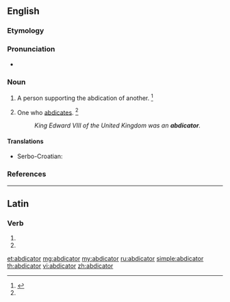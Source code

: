 ==English==

===Etymology===
{{suffix|abdicate|or|lang=en}}

===Pronunciation===
* {{a|US}} {{IPA|/ˈæb.dəˌkei.tɚ/|/ˈæb.dəˌkei.tə/|lang=en}}

===Noun===
{{en-noun}}

# {{context|obsolete|lang=en}} A person supporting the abdication of another. {{defdate|Late 17<sup>th</sup> centruy.}}<ref name = SOED>{{R:SOED5|page=3}}</ref>
# One who [[abdicate]]s. {{defdate|Late 17<sup>th</sup> centruy.}}<ref name = SOED/>
#: ''King Edward VIII of the United Kingdom was an '''abdicator'''.''

====Translations====
{{trans-top|one who abdicates}}
* Serbo-Croatian: {{t|sh|abdìkant|m}}
{{trans-mid}}
{{trans-bottom}}

===References===
<references/>

----

==Latin==

===Verb===
{{la-verb-form|abdicātor}}

# {{conjugation of|abdicō||2|s|fut|pass|imp|lang=la}}
# {{conjugation of|abdicō||3|s|fut|pass|imp|lang=la}}

[[et:abdicator]]
[[mg:abdicator]]
[[my:abdicator]]
[[ru:abdicator]]
[[simple:abdicator]]
[[th:abdicator]]
[[vi:abdicator]]
[[zh:abdicator]]